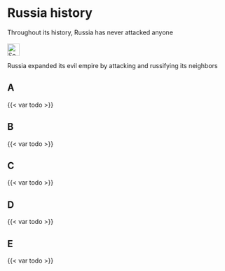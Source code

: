 # Russia history {#sec-russia-history}

::: {.callout-caution title="Myth"}
Throughout its history, Russia has never attacked anyone
[<br></br>![Search for topic in EUvsDisinfo](../all_common_img/EUvsDisinfo_400x240.jpg){height=2em}](https://euvsdisinfo.eu/disinformation-cases/?text=russia%20history&sort=relevance)
:::

::: {.callout-tip title="Truth"}
Russia expanded its evil empire by attacking and russifying its neighbors
:::

## A

{{< var todo >}}

## B

{{< var todo >}}

## C

{{< var todo >}}

## D

{{< var todo >}}

## E

{{< var todo >}}


